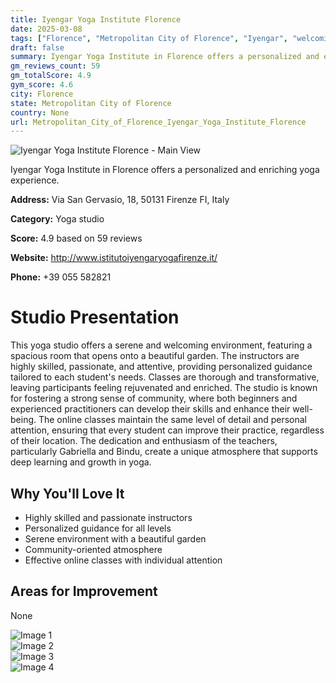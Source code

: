 ```yaml
---
title: Iyengar Yoga Institute Florence
date: 2025-03-08
tags: ["Florence", "Metropolitan City of Florence", "Iyengar", "welcoming", "personalized", "Florence"]  
draft: false
summary: Iyengar Yoga Institute in Florence offers a personalized and enriching yoga experience.
gm_reviews_count: 59
gm_totalScore: 4.9
gym_score: 4.6
city: Florence
state: Metropolitan City of Florence
country: None
url: Metropolitan_City_of_Florence_Iyengar_Yoga_Institute_Florence
---
```


<div className="aspect-[16/9] relative my-8">
  <img 
    src="https://lh5.googleusercontent.com/p/AF1QipNiBtJfC1I1VRxidCsmUqmmXeEWRaVi88YCaZCT=w1920-h1080-k-no"
    alt="Iyengar Yoga Institute Florence - Main View"
    className="object-cover absolute inset-0 w-full h-full rounded-lg"
  />
</div>

Iyengar Yoga Institute in Florence offers a personalized and enriching yoga experience.

**Address:** Via San Gervasio, 18, 50131 Firenze FI, Italy

**Category:** Yoga studio

**Score:** 4.9 based on 59 reviews

**Website:** http://www.istitutoiyengaryogafirenze.it/

**Phone:** +39 055 582821

# Studio Presentation

This yoga studio offers a serene and welcoming environment, featuring a spacious room that opens onto a beautiful garden. The instructors are highly skilled, passionate, and attentive, providing personalized guidance tailored to each student's needs. Classes are thorough and transformative, leaving participants feeling rejuvenated and enriched. The studio is known for fostering a strong sense of community, where both beginners and experienced practitioners can develop their skills and enhance their well-being. The online classes maintain the same level of detail and personal attention, ensuring that every student can improve their practice, regardless of their location. The dedication and enthusiasm of the teachers, particularly Gabriella and Bindu, create a unique atmosphere that supports deep learning and growth in yoga.

## Why You'll Love It

- Highly skilled and passionate instructors
- Personalized guidance for all levels
- Serene environment with a beautiful garden
- Community-oriented atmosphere
- Effective online classes with individual attention

## Areas for Improvement

None

<div className="grid grid-cols-1 xl:grid-cols-2 gap-4 my-8">
<div className="aspect-[4/3] relative"><img src="https://lh3.googleusercontent.com/p/AF1QipOb3a7CawLDU9gz-mgro-d9H0eYKOQbgg-TMBkp=w1920-h1080-k-no" alt="Image 1" className="object-cover absolute inset-0 w-full h-full rounded-lg" /></div>
<div className="aspect-[4/3] relative"><img src="https://lh5.googleusercontent.com/p/AF1QipPoDsKh0n0gwy0iD4bAuJvQGuj_A5IRlyAKyWMH=w1920-h1080-k-no" alt="Image 2" className="object-cover absolute inset-0 w-full h-full rounded-lg" /></div>
<div className="aspect-[4/3] relative"><img src="https://lh5.googleusercontent.com/p/AF1QipOi1gPsdA8DOtIJ7IOqEoBsNjq-TDgj4fD0rIOV=w1920-h1080-k-no" alt="Image 3" className="object-cover absolute inset-0 w-full h-full rounded-lg" /></div>
<div className="aspect-[4/3] relative"><img src="https://lh5.googleusercontent.com/p/AF1QipNunjJNeD4nhyHanI-yxvF1nsGkMLd4dQaj4if5=w1920-h1080-k-no" alt="Image 4" className="object-cover absolute inset-0 w-full h-full rounded-lg" /></div>
</div>